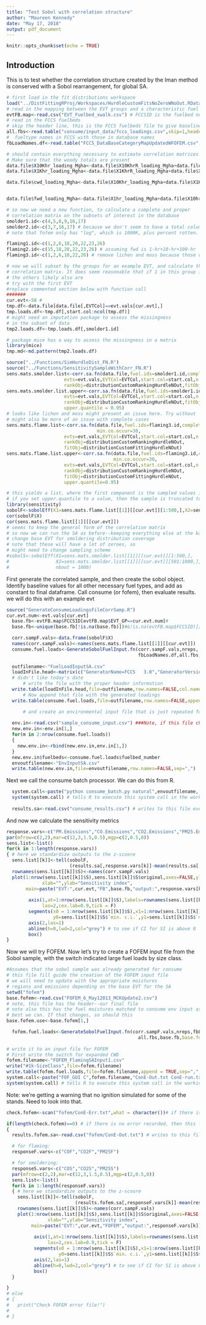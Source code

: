 ```yaml
---
title: "Test Sobol with correlation structure"
author: "Maureen Kennedy"
date: "May 17, 2018"
output: pdf_document
---
```


```r
knitr::opts_chunk$set(echo = TRUE)
```

## Introduction

This is to test whether the correlation structure created by the Iman method is conserved with a Sobol rearrangement, for global SA.

```r
# first load in the fit distributions workspace
load("../DistFittingRProj/Workspaces/HurdleCustomFitsNoZeroWNoOut.RData")
# read in the mapping between the EVT groups and a characteristic fuel bed
evtFB.map<-read.csv("EVT_Fuelbed_xwalk.csv") # FCCSID is the fuelbed number, EVT_GP is the EVT group
# read in the FCCS fuelbeds
# skip the header line, this is the FCCS fuelbeds file to give baseline values for the fuel loadings
all.fbs<-read.table("consume/input_data/fccs_loadings.csv",skip=1,header=TRUE,sep=",",stringsAsFactors=TRUE) 
#  fueltype names in FCCS with those in database names
fbLoadNames.df<-read.table("FCCS_DataBaseCategoryMapUpdatedWFOFEM.csv",stringsAsFactors = FALSE,sep=",",header=TRUE)

# should contain everything necessary to estimate correlation matrices
# Make sure that the woody totals are present
data.file$X10Khr_loading_Mgha<-data.file$X10KhrR_loading_Mgha+data.file$X10KhrS_loading_Mgha
data.file$X1Khr_loading_Mgha<-data.file$X1KhrR_loading_Mgha+data.file$X1KhrS_loading_Mgha

data.file$cwd_loading_Mgha<-data.file$X10Khr_loading_Mgha+data.file$X1Khr_loading_Mgha+data.file$GT10KhrR_loading_Mgha+data.file$GT10KhrS_loading_Mgha


data.file$fwd_loading_Mgha<-data.file$X1hr_loading_Mgha+data.file$X10hr_loading_Mgha+data.file$X100hr_loading_Mgha

# so now we need a new function, to calculate a complete and proper
# correlation matrix on the subsets of interest in the database
smolder1.id<-c(4,5,8,9,16,17)
smolder2.id<-c(3,7,16,17) # because we don't seem to have a total column for >10K
# note that fofem only has "log", which is 1000K, plus percent rotten.

flaming1.id<-c(1,2,6,18,20,22,23,26)
flaming2.id<-c(15,18,20,22,23,26) # assuming fwd is 1-hr+10-hr+100-hr
flaming3.id<-c(1,2,6,18,22,26) # remove lichen and moss because those data seem to be rare

# now we will subset by the groups for an example EVT, and calculate the
# correlation matrix. It does seem reasonable that if 1 in this group is measured,
# the others likely also are
# try with the first EVT
#replace commented section below with function call
#######
cur.evt<-58 # 
tmp.df<-data.file[data.file[,EVTCol]==evt.vals[cur.evt],]
tmp.loads.df<-tmp.df[,start.col:ncol(tmp.df)]
# might need an imputation package to assess the missingness 
# in the subset of data
tmp2.loads.df<-tmp.loads.df[,smolder1.id]

# package mice has a way to assess the missingness in a matrix
library(mice)
tmp.md<-md.pattern(tmp2.loads.df)

source("../Functions/SimHurdleDist_FN.R")
source("../Functions/SensitivitySampleWithCorr_FN.R")
sens.mats.smolder.list<-corr.sa.fn(data.file,fuel.ids=smolder1.id,complete.case=TRUE,min.co.occur=30,
                     evts=evt.vals,EVTCol=EVTCol,start.col=start.col,n.samp=1000,
                     rankObj=distributionCustomRankingHurdleNOut,fitObj=distributionCustomFittingHurdleNOut)
sens.mats.smolder.list.upper<-corr.sa.fn(data.file,fuel.ids=smolder1.id,complete.case=TRUE,min.co.occur=30,
                     evts=evt.vals,EVTCol=EVTCol,start.col=start.col,n.samp=1000,
                     rankObj=distributionCustomRankingHurdleNOut,fitObj=distributionCustomFittingHurdleNOut,
                     upper.quantile = 0.95)
# looks like lichen and moss might present an issue here. Try without
# might also be more of an issue with complete cases
sens.mats.flame.list<-corr.sa.fn(data.file,fuel.ids=flaming3.id,complete.case=TRUE,
                                 min.co.occur=30,
                     evts=evt.vals,EVTCol=EVTCol,start.col=start.col,n.samp=1000,
                     rankObj=distributionCustomRankingHurdleNOut,
                     fitObj=distributionCustomFittingHurdleNOut)
sens.mats.flame.list.upper<-corr.sa.fn(data.file,fuel.ids=flaming3.id,complete.case=TRUE,
                                       min.co.occur=30,
                     evts=evt.vals,EVTCol=EVTCol,start.col=start.col,n.samp=1000,
                     rankObj=distributionCustomRankingHurdleNOut,
                     fitObj=distributionCustomFittingHurdleNOut,
                     upper.quantile=0.95)

# this yields a list, where the first component is the sampled values in a dataframe
# if you set upper.quantile to a value, then the sample is truncated to the upper quantile
library(sensitivity)
sobolF<-sobolEff(X1=sens.mats.flame.list[[1]][[cur.evt]][1:500,],X2=sens.mats.flame.list[[1]][[cur.evt]][501:1000,],nboot = 1000)
cor(sobolF$X)
cor(sens.mats.flame.list[[1]][[cur.evt]])
# seems to keep the general form of the correlation matrix
# so now we can run the SA as before--keeping everything else at the baseline values for the given fuelbed
# change base EVT for smoldering distribution coverage
# note that these will have a lot of zeroes, so
# might need to change sampling scheme
#sobolS<-sobolEff(X1=sens.mats.smolder.list[[1]][[cur.evt]][1:500,],
#                 X2=sens.mats.smolder.list[[1]][[cur.evt]][501:1000,],
#                 nboot = 1000)
```

First generate the correlated sample, and then create the sobol object. Identify baseline values for all other necessary fuel types, and add as constant to final dataframe. Call consume (or fofem), then evaluate results. we will do this with an example evt

```r
source("GenerateConsumeLoadingsFileCorrSamp.R")
cur.evt.num<-evt.vals[cur.evt]
  base.fb<-evtFB.map$FCCSID[evtFB.map$EVT_GP==cur.evt.num]#
  base.fb<-unique(base.fb[!is.na(base.fb)])#&!is.na(evtFB.map$FCCSID)][1]

  corr.sampF.vals<-data.frame(sobolF$X)
  names(corr.sampF.vals)<-names(sens.mats.flame.list[[1]][[cur.evt]])
  consume.fuel.loads<-GenerateSobolFuelInput.fn(corr.sampF.vals,nreps,
                                                fbLoadNames.df,all.fbs,base.fb,change.units=T)
  
  outfilename<-"FuelLoadInputSA.csv"
  loadInFile.head<-matrix(c("GeneratorName=FCCS   3.0","GeneratorVersion=3.0.0","DateCreated=07/18/2016"),ncol=3)
  # didn't like today's date
      # write the file with the proper header information
  write.table(loadInFile.head,file=outfilename,row.names=FALSE,col.names=FALSE,sep=",",quote = FALSE)
      # Now append that file with the generated loadings
  write.table(consume.fuel.loads,file=outfilename,row.names=FALSE,append=TRUE,sep=",",quote=FALSE)

      # and create an environmental input file that is just repeated for all rows of the fuels file
      
  env.in<-read.csv("sample_consume_input.csv") ###Note, if this file changes so should the FOFEM input file moistures
  new.env.in<-env.in[1,]
  for(m in 2:nrow(consume.fuel.loads))
  {
    new.env.in<-rbind(new.env.in,env.in[1,])
  }
  new.env.in$fuelbeds<-consume.fuel.loads$fuelbed_number
  envoutfilename<-"EnvInputSA.csv"
  write.table(new.env.in,file=envoutfilename,row.names=FALSE,sep=",")

```

Next we call the consume batch processor. We can do this from R.

```r
  system.call<-paste("python consume_batch.py natural",envoutfilename,  "-f", outfilename)
  system(system.call) # tells R to execute this system call in the working directory
      
  results.sa<-read.csv("consume_results.csv") # writes to this file every time, replacing previous results

```

And now we calculate the sensitivity metrics

```r
response.vars<-c("PM.Emissions","CO.Emissions","CO2.Emissions","PM25.Emissions")
par(mfrow=c(2,2),mar=c(12,3,1.5,0.5),mgp=c(2,0.5,0))
sens.list<-list()
for(k in 1:length(response.vars))
{ # here we standardize outputs to the z-scoore
  sens.list[[k]]<-tell(sobolF,
                       (results.sa[,response.vars[k]]-mean(results.sa[,response.vars[k]]))/sd(results.sa[,response.vars[k]]))
  rownames(sens.list[[k]]$S)<-names(corr.sampF.vals)
  plot(1:nrow(sens.list[[k]]$S),sens.list[[k]]$S$original,axes=FALSE,ylim=c(-.15,1),pch=16,
             xlab="",ylab="Sensitivity index",
       main=paste("EVT:",cur.evt,"FB",base.fb,"output:",response.vars[k]))#las=2)
        
        axis(1,at=1:nrow(sens.list[[k]]$S),labels=rownames(sens.list[[k]]$S),
             las=2,cex.lab=0.9,tick = F)
        segments(x0 = 1:nrow(sens.list[[k]]$S),x1=1:nrow(sens.list[[k]]$S),
                 y0=sens.list[[k]]$S$`min. c.i.`,y1=sens.list[[k]]$S$`max. c.i.`)
        axis(2,las=1)
        abline(h=0,lwd=2,col="grey") # to see if CI for SI is above 0
        box()
}

``` 

Now we will try FOFEM.<!-- First let's test the FOFEM I/O and system call

```r
# here is the header for the fofem input
# Start with the switch: #1k-SizeClass
##Stand	Litter_tpa	1hr 	10hr	10FM	100hr	3sound 6sound 9sound 20sound 3rotten 6rotten 9rotten 20rotten  	1000FM	Duff_tpa	DuffFM	DuffDepth	Herb	Shrub	Foliage	Branch	%Burn	Region	Group	Season	Category

#setwd("fofem")
# will be written without the header
fofem.filename<-"FOFEM_6_May12013_MCKUpdateNoH.csv"
system.call<-paste("FOF_GUI C",fofem.filename,"ConE-Out.txt ConE-run.txt ConE-Err.txt H", sep=" ")
system(system.call) # tells R to execute this system call in the working directory
      
results.fofem.sa<-read.csv("fofem/ConE-Out.txt") # writes to this file every time, replacing previous results

# for flaming:
responseF.vars<-c("COF","CO2F","PM25F")

# for smoldering:
responseS.vars<-c("COS","CO2S","PM25S")
# These are all lb/ac
# so, results.fofem.sa[,responseS.vars] wuold give the fofem outputs for those variables
# results.fofem.sa[,responseS.vars[1]] gives the vector of values for COS

```
--> 
Now let's try to create a FOFEM input file from the Sobol sample, with the switch indicated large fuel loads by size class.

```r
#Assumes that the sobol sample was already generated for consume
# this file fill guide the creation of the FOFEM input file
# we will need to update with the appropriate moistures
# regions and emissions depending on the base EVT for the SA
setwd("fofem")
base.fofem<-read.csv("FOFEM_6_May12013_MCKUpdate2.csv") 
# note, this file has the header--our final file 
# note also this has the fuel moistures matched to consume env input as
# best we can. If that changes, so should this
base.fofem.use<-base.fofem[1,]

  fofem.fuel.loads<-GenerateSobolFuelInput.fn(corr.sampF.vals,nreps,fbLoadNames.df,
                                                all.fbs,base.fb,base.fofem=base.fofem.use,change.units=T,mod="F")
  
# write it to an input file for FOFEM
# First write the switch for expanded CWD
fofem.filename<-"FOFEM_FlamingSAInput1.csv"
write("#1k-SizeClass",file=fofem.filename)
write.table(fofem.fuel.loads,file=fofem.filename,append = TRUE,sep=",",row.names = FALSE,col.names = FALSE)
system.call<-paste("FOF_GUI C",fofem.filename,"ConE-Out.txt ConE-run.txt ConE-Err.txt H", sep=" ")
system(system.call) # tells R to execute this system call in the working directory

```

Note: we're getting a warning that no ignition simulated for some of the stands. Need to look into that. 

```r
check.fofem<-scan("fofem/ConE-Err.txt",what = character())# if there is no error recorded, then this file will be empty

if(length(check.fofem)==0) # if there is no error recorded, then this file will be empty
{
  results.fofem.sa<-read.csv("fofem/ConE-Out.txt") # writes to this file every time, replacing previous results

  # for flaming:
  responseF.vars<-c("COF","CO2F","PM25F")

  # for smoldering:
  responseS.vars<-c("COS","CO2S","PM25S")
  par(mfrow=c(2,2),mar=c(12,3,1.5,0.5),mgp=c(2,0.5,0))
  sens.list<-list()
  for(k in 1:length(responseF.vars))
  { # here we standardize outputs to the z-scoore
    sens.list[[k]]<-tell(sobolF,
                         (results.fofem.sa[,responseF.vars[k]]-mean(results.fofem.sa[,responseF.vars[k]]))/sd(results.fofem.sa[,responseF.vars[k]]))
    rownames(sens.list[[k]]$S)<-names(corr.sampF.vals)
    plot(1:nrow(sens.list[[k]]$S),sens.list[[k]]$S$original,axes=FALSE,ylim=c(-.15,1),pch=16,
               xlab="",ylab="Sensitivity index",
         main=paste("EVT:",cur.evt,"FOFEM","output:",responseF.vars[k]))#las=2)
          
          axis(1,at=1:nrow(sens.list[[k]]$S),labels=rownames(sens.list[[k]]$S),
               las=2,cex.lab=0.9,tick = F)
          segments(x0 = 1:nrow(sens.list[[k]]$S),x1=1:nrow(sens.list[[k]]$S),
                   y0=sens.list[[k]]$S$`min. c.i.`,y1=sens.list[[k]]$S$`max. c.i.`)
          axis(2,las=1)
          abline(h=0,lwd=2,col="grey") # to see if CI for SI is above 0
          box()
  }

}
# else
# {
#   print("Check FOFEM error file!")
#   
# }
      

  
```